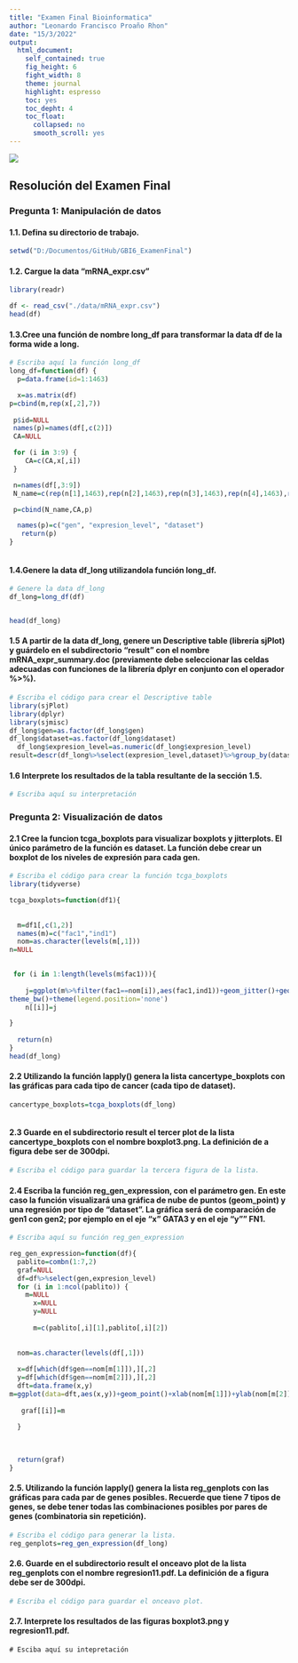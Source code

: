 ```yaml
---
title: "Examen Final Bioinformatica"
author: "Leonardo Francisco Proaño Rhon"
date: "15/3/2022"
output: 
  html_document:
    self_contained: true
    fig_height: 6
    fight_width: 8
    theme: journal
    highlight: espresso
    toc: yes
    toc_depht: 4
    toc_float:
      collapsed: no
      smooth_scroll: yes
---
```

![](./data/img/ikiam.png)


## Resolución del Examen Final
### Pregunta 1: Manipulación de datos

#### 1.1. Defina su directorio de trabajo.

```r

setwd("D:/Documentos/GitHub/GBI6_ExamenFinal")

```

#### 1.2. Cargue la data “mRNA_expr.csv”

```r
library(readr)

df <- read_csv("./data/mRNA_expr.csv")
head(df)
```

#### 1.3.Cree una función de nombre long_df para transformar la data df de la forma wide a long.

```r
# Escriba aquí la función long_df
long_df=function(df) {
  p=data.frame(id=1:1463)

  x=as.matrix(df)
p=cbind(m,rep(x[,2],7))
 
 p$id=NULL
 names(p)=names(df[,c(2)])
 CA=NULL

 for (i in 3:9) {
    CA=c(CA,x[,i])
 }

 n=names(df[,3:9])
 N_name=c(rep(n[1],1463),rep(n[2],1463),rep(n[3],1463),rep(n[4],1463),rep(n[5],1463),rep(n[6],1463),rep(n[7],1463))

 p=cbind(N_name,CA,p)

  names(p)=c("gen", "expresion_level", "dataset")
   return(p)
}



```

#### 1.4.Genere la data df_long utilizandola función long_df.

```r
# Genere la data df_long 
df_long=long_df(df)


head(df_long)
```

#### 1.5 A partir de la data df_long, genere un Descriptive table (librería sjPlot) y guárdelo en el subdirectorio “result” con el nombre mRNA_expr_summary.doc (previamente debe seleccionar las celdas adecuadas con funciones de la librería dplyr en conjunto con el operador %>%).

```r
# Escriba el código para crear el Descriptive table 
library(sjPlot)
library(dplyr)
library(sjmisc)
df_long$gen=as.factor(df_long$gen)
df_long$dataset=as.factor(df_long$dataset)
  df_long$expresion_level=as.numeric(df_long$expresion_level)
result=descr(df_long%>%select(expresion_level,dataset)%>%group_by(dataset))


```

#### 1.6 Interprete los resultados de la tabla resultante de la sección 1.5.

```r
# Escriba aquí su interpretación 

```

### Pregunta 2: Visualización de datos
#### 2.1 Cree la funcion tcga_boxplots para visualizar boxplots y jitterplots. El único parámetro de la función es dataset. La función debe crear un boxplot de los niveles de expresión para cada gen.

```r
# Escriba el código para crear la función tcga_boxplots
library(tidyverse)

tcga_boxplots=function(df1){
  
  
  m=df1[,c(1,2)]
  names(m)=c("fac1","ind1")
  nom=as.character(levels(m[,1]))
n=NULL

 
 for (i in 1:length(levels(m$fac1))){
   
    j=ggplot(m%>%filter(fac1==nom[i]),aes(fac1,ind1))+geom_jitter()+geom_boxplot(alpha=0.3)+xlab("Tipo de Cancer")+ylab("Gen")+
theme_bw()+theme(legend.position='none')
    n[[i]]=j

}
    
  return(n)
}
head(df_long)

```

#### 2.2 Utilizando la función lapply() genera la lista cancertype_boxplots con las gráficas para cada tipo de cancer (cada tipo de dataset).

```r

cancertype_boxplots=tcga_boxplots(df_long)



```

#### 2.3 Guarde en el subdirectorio result el tercer plot de la lista cancertype_boxplots con el nombre boxplot3.png. La definición de a figura debe ser de 300dpi.

```r
# Escriba el código para guardar la tercera figura de la lista. 


```

#### 2.4 Escriba la función reg_gen_expression, con el parámetro gen. En este caso la función visualizará una gráfica de nube de puntos (geom_point) y una regresión por tipo de “dataset”. La gráfica será de comparación de gen1 con gen2; por ejemplo en el eje “x” GATA3 y en el eje “y”” FN1.

```r
# Escriba aquí su función reg_gen_expression

reg_gen_expression=function(df){
  pablito=combn(1:7,2)
  graf=NULL
  df=df%>%select(gen,expresion_level)
  for (i in 1:ncol(pablito)) {
    m=NULL
      x=NULL
      y=NULL
      
      m=c(pablito[,i][1],pablito[,i][2])
      
      
  nom=as.character(levels(df[,1]))
  
  x=df[which(df$gen==nom[m[1]]),][,2]
  y=df[which(df$gen==nom[m[2]]),][,2]
  dft=data.frame(x,y)
m=ggplot(data=dft,aes(x,y))+geom_point()+xlab(nom[m[1]])+ylab(nom[m[2]])
 
   graf[[i]]=m
    
  }
  
  

  return(graf)
}

```

#### 2.5. Utilizando la función lapply() genera la lista reg_genplots con las gráficas para cada par de genes posibles. Recuerde que tiene 7 tipos de genes, se debe tener todas las combinaciones posibles por pares de genes (combinatoria sin repetición).

```r
# Escriba el código para generar la lista. 
reg_genplots=reg_gen_expression(df_long)
```

#### 2.6. Guarde en el subdirectorio result el onceavo plot de la lista reg_genplots con el nombre regresion11.pdf. La definición de a figura debe ser de 300dpi.

```r
# Escriba el código para guardar el onceavo plot. 

```

#### 2.7. Interprete los resultados de las figuras boxplot3.png y regresion11.pdf.

```tex
# Esciba aquí su intepretación

```
